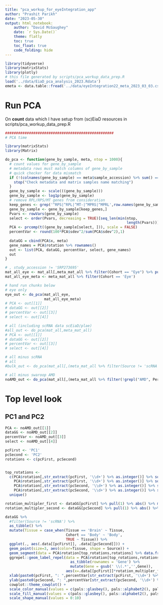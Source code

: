 ```yaml
---
title: "pca_workup_for_eyeIntegration_app"
author: "Prashit Parikh"
date: "2023-05-30"
output: html_notebook:
    author: "David McGaughey"
    date: `r Sys.Date()`
    theme: flatly
    toc: true
    toc_float: true
    code_folding: hide
---
```


```r
library(tidyverse)
library(matrixStats)
library(plotly)
# this file generated by scripts/pca_workup_data_prep.R
load('../data/EiaD_pca_analysis_2023.Rdata')
emeta <- data.table::fread('../data/eyeIntegration22_meta_2023_03_03.csv.gz')
```
# Run PCA 

On **count** data which I have setup from (sc)EiaD resources in scripts/pca_workup_data_prep.R 

```r
##################################################
# PCA time

library(matrixStats)
library(Matrix)

do_pca <- function(gene_by_sample, meta, ntop = 1000){
  # count values for gene_by_sample
  # metadata rows must match columns of gene_by_sample
  # quick checker for data mismatch
  if (!(colnames(gene_by_sample) == meta$sample_accession) %>% sum() == ncol(gene_by_sample)){
    stop("Check metadata and matrix samples name matching")
  }
  gene_by_sample <- scale(((gene_by_sample)))
  gene_by_sample <- log1p(gene_by_sample)
  # remove RPL/RPS/MT genes from consideration 
  keep_genes <- grep('^RPS|^RPL|^MT-|^MPRS|^MPRL',row.names(gene_by_sample),value = TRUE, invert = TRUE)
  gene_by_sample <- gene_by_sample[keep_genes,]
  Pvars <- rowVars(gene_by_sample)
  select <- order(Pvars, decreasing = TRUE)[seq_len(min(ntop, 
                                                        length(Pvars)))]
  PCA <- prcomp(t((gene_by_sample[select, ])), scale = FALSE)
  percentVar <- round(100*PCA$sdev^2/sum(PCA$sdev^2),1)
  
  dataGG = cbind(PCA$x, meta)
  gene_names = PCA$rotation %>% rownames()
  out <- list(PCA, dataGG, percentVar, select, gene_names)
  out
}

# , study_accession != 'SRP273695'
mat_all_eye <- mat_all[,meta_mat_all %>% filter(Cohort == "Eye") %>% pull(sample_accession)]
mat_all_eye_meta <- meta_mat_all %>% filter(Cohort == 'Eye')

# hand run chunks below
# eye only
eye_out <- do_pca(mat_all_eye,
                  mat_all_eye_meta)
# PCA <- out[[1]]
# dataGG <- out[[2]]
# percentVar <- out[[3]]
# select <- out[[4]]

# all (including scRNA data scEiaD/plae)
#all_out <- do_pca(mat_all,meta_mat_all)
# PCA <- out[[1]]
# dataGG <- out[[2]]
# percentVar <- out[[3]]
# select <- out[[4]]

# all minus scRNA
# all
#bulk_out <- do_pca(mat_all[,(meta_mat_all %>% filter(Source != 'scRNA') %>% #pull(sample_accession))], meta_mat_all %>% filter(Source != 'scRNA') )

# all minus swaroop AMD
noAMD_out <- do_pca(mat_all[,(meta_mat_all %>% filter(!grepl("AMD", Perturbation)) %>% pull(sample_accession))], meta_mat_all %>% filter(!grepl("AMD", Perturbation)) )
```

# Top level look

## PC1 and PC2
```r
PCA <- noAMD_out[[1]]
dataGG <- noAMD_out[[2]]
percentVar <- noAMD_out[[3]]
select <- noAMD_out[[4]]

pcFirst <- 'PC1'
pcSecond <- 'PC2'
rotations <- c(pcFirst, pcSecond)


top_rotations <- 
  c(PCA$rotation[,str_extract(pcFirst, '\\d+') %>% as.integer()] %>% sort() %>% head(3) %>% names(),
    PCA$rotation[,str_extract(pcFirst, '\\d+') %>% as.integer()] %>% sort() %>% tail(3) %>% names(),
    PCA$rotation[,str_extract(pcSecond, '\\d+') %>% as.integer()] %>% sort() %>% head(3) %>% names(),
    PCA$rotation[,str_extract(pcSecond, '\\d+') %>% as.integer()] %>% sort() %>% tail(3) %>% names()) %>% 
  unique()

rotation_multipler_first <- dataGG[pcFirst] %>% pull(1) %>% abs() %>% max() / PCA$rotation[,str_extract(pcFirst, '\\d+') %>% as.integer()] %>% abs() %>% max()
rotation_multipler_second <- dataGG[pcSecond] %>% pull(1) %>% abs() %>% max() / PCA$rotation[,str_extract(pcSecond, '\\d+') %>% as.integer()] %>% abs() %>% max()

dataGG %>%
  #filter(Source != 'scRNA') %>% 
  as_tibble() %>% 
  mutate(Tissue = case_when(Tissue == 'Brain' ~ Tissue,
                            Cohort == 'Body' ~ 'Body',
                            TRUE ~ Tissue)) %>% 
  ggplot(., aes(.data[[pcFirst]], .data[[pcSecond]])) +
  geom_point(size=3, aes(color=Tissue, shape = Source)) +
  geom_segment(data = PCA$rotation[top_rotations,rotations] %>% data.frame(), aes(x=0,y=0, xend = .data[[pcFirst]]*rotation_multipler_first, yend = .data[[pcSecond]]*rotation_multipler_second)) +
  ggrepel::geom_label_repel(data = PCA$rotation[top_rotations,rotations] %>% 
                              as_tibble(rownames = 'Gene') %>% 
                              mutate(Gene = gsub(' \\(.*','',Gene)), 
                            aes(x=.data[[pcFirst]]*rotation_multipler_first, y = .data[[pcSecond]] * rotation_multipler_second, label = Gene)) +
  xlab(paste0(pcFirst, ": ",percentVar[str_extract(pcFirst, '\\d+') %>% as.integer()],"% variance")) +
  ylab(paste0(pcSecond, ": ",percentVar[str_extract(pcSecond, '\\d+') %>% as.integer()],"% variance")) + 
  cowplot::theme_cowplot() +
  scale_color_manual(values = c(pals::glasbey(), pals::alphabet2(), pals::alphabet2()) %>% unname()) +
  scale_fill_manual(values = c(pals::glasbey(), pals::alphabet2(), pals::alphabet2()) %>% unname()) +
  scale_shape_manual(values = 0:10) 


```

